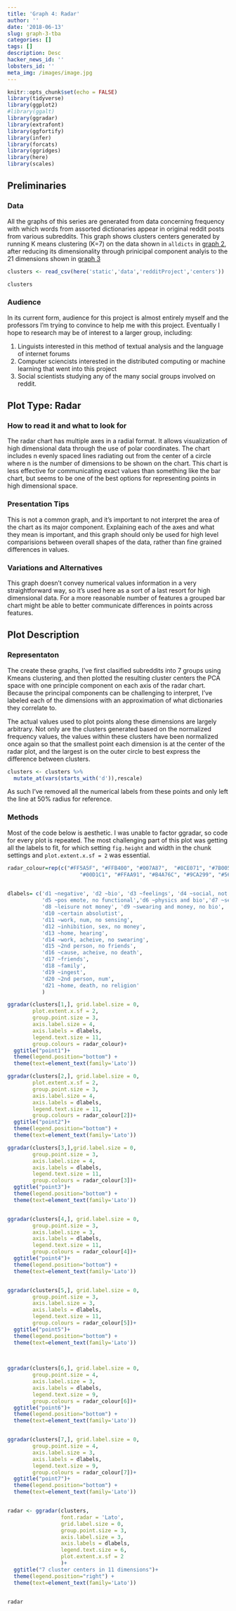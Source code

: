 ```yaml
---
title: 'Graph 4: Radar'
author: ''
date: '2018-06-13'
slug: graph-3-tba
categories: []
tags: []
description: Desc
hacker_news_id: ''
lobsters_id: ''
meta_img: /images/image.jpg 
---
```


```r
knitr::opts_chunk$set(echo = FALSE)
library(tidyverse) 
library(ggplot2)
#library(ggalt)
library(ggradar)
library(extrafont)
library(ggfortify)
library(infer)
library(forcats)
library(ggridges)
library(here)
library(scales)
```

## Preliminaries
### Data

All the graphs of this series are generated from data concerning frequency with which words from assorted dictionaries appear in original reddit posts from various subreddits. This graph shows clusters centers generated by running K means clustering (K=7) on the data shown in `alldicts` in [graph 2](/post/2018-06-11-graph-2-raincloud/), after reducing its dimensionality through prinicipal component analyis to the 21 dimensions shown in [graph 3](/post/graph-3-tba/)
```r
clusters <- read_csv(here('static','data','redditProject','centers')) 

clusters
```


### Audience
In its current form, audience for this project is almost entirely myself and the professors I'm trying to convince to help me with this project. Eventually I hope to research may be of interest to a larger group, including: 

1. Linguists interested in this method of textual analysis and the language of internet forums
1. Computer sciencists interested in the distributed computing or machine learning that went into this project
1. Social scientists studying any of the many social groups involved on reddit. 


## Plot Type: Radar

### How to read it and what to look for 
The radar chart has multiple axes in a radial format. It allows visualization of high dimensional data through the use of polar coordinates. The chart includes n evenly spaced lines radiating out from the center of a circle where n is the number of dimensions to be shown on the chart. This chart is less effective for communicating exact values than something like the bar chart, but seems to be one of the best options for representing points in high dimensional space. 

### Presentation Tips
This is not a common graph, and it's important to not interpret the area of the chart as its major component. Explaining each of the axes and what they mean is important, and this graph should only be used for high level comparisions between overall shapes of the data, rather than fine grained differences in values. 

### Variations and Alternatives
This graph doesn't convey numerical values information in a very straightforward way, so it's used here as a sort of a last resort for high dimensional data. For a more reasonable number of features a grouped bar chart might be able to better communicate differences in points across features. 

## Plot Description

### Representaton 

The create these graphs, I've first clasified subreddits into 7 groups using Kmeans clustering, and then plotted the resulting cluster centers the PCA space with one principle component on each axis of the radar chart. Because the principal components can be challenging to interpret, I've labeled each of the dimensions with an approximation of what dictionaries they correlate to. 

The actual values used to plot points along these dimensions are largely arbitrary. Not only are the clusters generated based on the normalized frequency values, the values within these clusters have been normalized once again so that the smallest point each dimension is at the center of the radar plot, and the largest is on the outer circle to best express the difference between clusters. 

```r
clusters <- clusters %>%  
  mutate_at(vars(starts_with('d')),rescale)
```

As such I've removed all the numerical labels from these points and only left the line at 50% radius for reference. 

### Methods

Most of the code below is aesthetic. I was unable to factor ggradar, so code for every plot is repeated. The most challenging part of this plot was getting all the labels to fit, for which setting `fig.height` and width in the chunk settings and `plot.extent.x.sf = 2` was essential.  

```r
radar_colour=rep(c("#FF5A5F", "#FFB400", "#007A87",  "#8CE071", "#7B0051", 
                       "#00D1C1", "#FFAA91", "#B4A76C", "#9CA299", "#565A5C", "#00A04B", "#E54C20"), 100)

 
dlabels= c('d1 ~negative', 'd2 ~bio', 'd3 ~feelings', 'd4 ~social, not feelings', 
           'd5 ~pos emote, no functional','d6 ~physics and bio','d7 ~sensing',
           'd8 ~leisure not money', 'd9 ~swearing and money, no bio',
           'd10 ~certain absolutist',
           'd11 ~work, num, no sensing',
           'd12 ~inhibition, sex, no money',
           'd13 ~home, hearing',
           'd14 ~work, acheive, no swearing',
           'd15 ~2nd person, no friends',
           'd16 ~cause, acheive, no death',
           'd17 ~friends',
           'd18 ~family',
           'd19 ~ingest',
           'd20 ~2nd person, num',
           'd21 ~home, death, no religion'
           )

ggradar(clusters[1,], grid.label.size = 0,
        plot.extent.x.sf = 2,
        group.point.size = 3,
        axis.label.size = 4,
        axis.labels = dlabels,
        legend.text.size = 11,
        group.colours = radar_colour)+ 
  ggtitle("point1")+
  theme(legend.position="bottom") + 
  theme(text=element_text(family='Lato')) 

```
```r
ggradar(clusters[2,], grid.label.size = 0,
        plot.extent.x.sf = 2,
        group.point.size = 3,
        axis.label.size = 4,
        axis.labels = dlabels,
        legend.text.size = 11,
        group.colours = radar_colour[2])+
  ggtitle("point2")+
  theme(legend.position="bottom") + 
  theme(text=element_text(family='Lato')) 

ggradar(clusters[3,],grid.label.size = 0,
        group.point.size = 3,
        axis.label.size = 4,
        axis.labels = dlabels,
        legend.text.size = 11,
        group.colours = radar_colour[3])+
  ggtitle("point3")+ 
  theme(legend.position="bottom") + 
  theme(text=element_text(family='Lato')) 


ggradar(clusters[4,], grid.label.size = 0,
        group.point.size = 3,
        axis.label.size = 3,
        axis.labels = dlabels,
        legend.text.size = 11,
        group.colours = radar_colour[4])+
  ggtitle("point4")+
  theme(legend.position="bottom") + 
  theme(text=element_text(family='Lato')) 


ggradar(clusters[5,], grid.label.size = 0,
        group.point.size = 3,
        axis.label.size = 3,
        axis.labels = dlabels,
        legend.text.size = 11,
        group.colours = radar_colour[5])+
  ggtitle("point5")+
  theme(legend.position="bottom") + 
  theme(text=element_text(family='Lato')) 

          
          
ggradar(clusters[6,], grid.label.size = 0,
        group.point.size = 4,
        axis.label.size = 3,
        axis.labels = dlabels,
        legend.text.size = 9, 
        group.colours = radar_colour[6])+
  ggtitle("point6")+
  theme(legend.position="bottom") + 
  theme(text=element_text(family='Lato')) 


ggradar(clusters[7,], grid.label.size = 0,
        group.point.size = 4,
        axis.label.size = 3,
        axis.labels = dlabels,
        legend.text.size = 9,
        group.colours = radar_colour[7])+
  ggtitle("point7")+
  theme(legend.position="bottom") + 
  theme(text=element_text(family='Lato')) 


radar <- ggradar(clusters, 
                 font.radar = 'Lato', 
                 grid.label.size = 0,
                 group.point.size = 3,
                 axis.label.size = 3,
                 axis.labels = dlabels,
                 legend.text.size = 6,
                 plot.extent.x.sf = 2
                 )+
  ggtitle("7 cluster centers in 11 dimensions")+
  theme(legend.position="right") + 
  theme(text=element_text(family='Lato'))


radar
```
